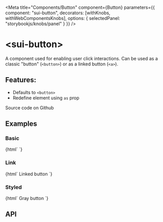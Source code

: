 

<Meta
  title="Components/Button"
  component={Button}
  parameters={{
    component: "sui-button",
    decorators: [withKnobs, withWebComponentsKnobs],
    options: { selectedPanel: "storybookjs/knobs/panel" }
  }}
/>

# &lt;sui-button&gt;

A component used for enabling user click interactions. Can be used as a classic "button" (`<button>`) or as a linked button (`<a>`).

## Features:

- Defaults to `<button>`
- Redefine element using `as` prop

<sui-button bg="gray" p="2" href="#">Source code on Github</sui-button>

## Examples

### Basic

<Preview withToolbar>
  <Story name="Basic">
    {html`
      <sui-button text="Submit"></sui-button>
    `}
  </Story>
</Preview>

### Link

<Preview withToolbar>
  <Story name="Link">
    {html`
      <sui-button href="#">Linked button</sui-button>
    `}
  </Story>
</Preview>

### Styled

<Preview withToolbar>
  <Story name="Styled">
    {html`
      <sui-button bg="gray" p="2">Gray button</sui-button>
    `}
  </Story>
</Preview>

## API

<Props of="sui-button" />
